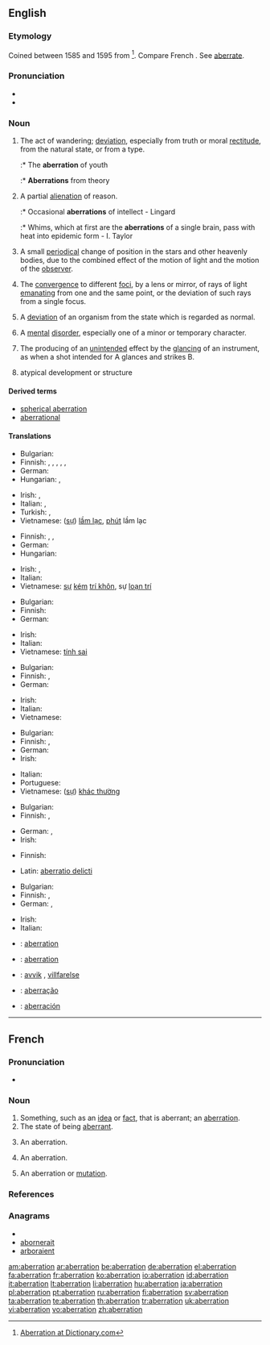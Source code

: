 {{wikipedia}}
==English==

===Etymology===
Coined between 1585 and 1595 from {{etyl|la}} {{term|aberratio|aberrātiō|relief, diversion|lang=la}} <ref>[http://dictionary.reference.com/browse/aberration Aberration at Dictionary.com]</ref>. Compare French {{term|aberration|lang=fr}}. See [[aberrate]].

===Pronunciation===
* {{IPA|/ˌæbəˈreɪʃən/}}
* {{audio|en-us-aberration.ogg|Audio (US)}}

===Noun===
{{en-noun}}

# The act of wandering; [[deviation]], especially from truth or moral [[rectitude]], from the natural state, or from a type.
#:* The '''aberration''' of youth
#:* '''Aberrations''' from theory
# A partial [[alienation]] of reason.
#:* Occasional '''aberrations''' of intellect - Lingard
#:* Whims, which at first are the '''aberrations''' of a single brain, pass with heat into epidemic form - I. Taylor
# {{astronomy}} A small [[periodical]] change of position in the stars and other heavenly bodies, due to the combined effect of the motion of light and the motion of the [[observer]].
# {{context|optics}} The [[convergence]] to different [[focus|foci]], by a lens or mirror, of rays of light [[emanating]] from one and the same point, or the deviation of such rays from a single focus.
# {{physiology}} A [[deviation]] of an organism from the state which is regarded as normal.
# A [[mental]] [[disorder]], especially one of a minor or temporary character.
# {{legal}} The producing of an [[unintended]] effect by the [[glancing]] of an instrument, as when a shot intended for A glances and strikes B.
# {{context|zoology|botany}} atypical development or structure

====Derived terms====
* [[spherical aberration]]
* [[aberrational]]

====Translations====
{{trans-top|deviation}}
* Bulgarian: {{t|bg|отклоняване, отклонение|sc=Cyrl}}
* Finnish: {{t-|fi|poikkeama}}, {{t-|fi|poikkeavuus}}, {{t|fi|eksyminen}}, {{t-|fi|hairahdus}}, {{t|fi|harhautuminen}}, {{t-|fi|säännöttömyys}}
* German: {{t+|de|Aberration|f}}
* Hungarian: {{t+|hu|tévelygés}}, {{t|hu|tévút}}
{{trans-mid}}
* Irish: {{t+|ga|seachrán|m|xs=Irish}}, {{t-|ga|iomrall|m|xs=Irish}}
* Italian: {{t+|it|aberrazione|f}}, {{t+|it|deviazione|f}}
* Turkish: {{t|tr|sapma}},  {{t|tr|sapkınlık}}
* Vietnamese: ([[sự]]) [[lầm lạc]], [[phút]] lầm lạc
{{trans-bottom}}

{{trans-top|partial alienation of reason}}
* Finnish: {{t|fi|ajatusvirhe}}, {{t-|fi|erehdys}}, {{t|fi|harhapolku}}
* German: {{t+|de|Aberration|f}}
* Hungarian: {{t+|hu|aberráció}}
{{trans-mid}}
* Irish: {{t+|ga|seachrán|m|xs=Irish}}, {{t-|ga|iomrall|m|xs=Irish}}
* Italian: {{t+|it|alienazione|f}}
* Vietnamese: [[sự]] [[kém]] [[trí khôn]], sự [[loạn trí]]
{{trans-bottom}}

{{trans-top|astronomy: small periodical change of position of heavenly bodies}}
* Bulgarian: {{t-|bg|аберация|f|tr=aberátsiya|sc=Cyrl}}
* Finnish: {{t+|fi|aberraatio}}
* German: {{t+|de|Aberration|f}}
{{trans-mid}}
* Irish: {{t-|ga|iomrall|m|xs=Irish}}
* Italian: {{t+|it|aberrazione|f}}
* Vietnamese: [[tính sai]]
{{trans-bottom}}

{{trans-top|optics: convergence to different foci}}
* Bulgarian: {{t-|bg|аберация|f|tr=aberátsiya|sc=Cyrl}}
* Finnish: {{t-|fi|poikkeama}}, {{t+|fi|aberraatio}}
* German: {{t+|de|Aberration|f}}
{{trans-mid}}
* Irish: {{t-|ga|iomrall|m|xs=Irish}}
* Italian: {{t+|it|aberrazione|f}}
* Vietnamese: {{t+|vi|quang sai|xs=Vietnamese}}
{{trans-bottom}}

{{trans-top|physiology: deviation from the normal state}}
* Bulgarian: {{t-|bg|аберация|f|tr=aberátsiya|sc=Cyrl}}
* Finnish: {{t-|fi|poikkeama}}, {{t+|fi|aberraatio}}
* German: {{t+|de|Aberration|f}}
* Irish: {{t-|ga|iomrall|m|xs=Irish}}
{{trans-mid}}
* Italian: {{t+|it|aberrazione|f}}
* Portuguese: {{t|pt|aberração|f}}
* Vietnamese: ([[sự]]) [[khác thường]]
{{trans-bottom}}

{{trans-top|minor or temporary mental disorder}}
* Bulgarian: {{t|bg|умопомрачение|sc=Cyrl}}
* Finnish: {{t-|fi|poikkeama}}, {{t+|fi|aberraatio}}
{{trans-mid}}
* German: {{t+|de|Aberration|f}}, {{t+|de|Abweichung|f}}
* Irish: {{t+|ga|saobhadh|m|xs=Irish}}
{{trans-bottom}}

{{trans-top|law: producing of an unintended effect by the glancing}}
* Finnish: {{t|fi|harharikos}}
{{trans-mid}}
* Latin: [[aberratio delicti]]
{{trans-bottom}}

{{trans-top|zoology, botany: atypical development or structure}}
* Bulgarian: {{t-|bg|аберация|f|tr=aberátsiya|sc=Cyrl}}
* Finnish: {{t|fi|harhamuunnos}}, {{t+|fi|aberraatio}}
* German: {{t+|de|Aberration|f}}, {{t+|de|Abweichung|f}}
{{trans-mid}}
* Irish: {{t-|ga|iomrall|m|xs=Irish}}
* Italian: {{t+|it|aberrazione|f}}
{{trans-bottom}}

{{checktrans-top}}
* {{ttbc|French}}: [[aberration]]
* {{ttbc|Interlingua}}: [[aberration]]
{{checktrans-mid}}
* {{ttbc|Norwegian}}: [[avvik]] {{n}}, [[villfarelse]] {{c}}
* {{ttbc|Portuguese}}: [[aberração]]
* {{ttbc|Spanish}}: [[aberración]] {{f}}
{{checktrans-bottom}}

----

==French==

===Pronunciation===
* {{audio|Fr-aberration.ogg|Audio}}

===Noun===
{{fr-noun|f}}

# Something, such as an [[idea]] or [[fact]], that is aberrant; an [[#English|aberration]].
# The state of being [[aberrant]].
# {{astronomy|lang=fr}} An aberration.
# {{optics|lang=fr}} An aberration.
# {{physiology|lang=fr}} An aberration or [[mutation]].

===References===

<div class="references"><references/></div>

===Anagrams===
* {{alphagram|aabeinorrt}}
* [[abornerait#French|abornerait]]
* [[arboraient#French|arboraient]]

[[am:aberration]]
[[ar:aberration]]
[[be:aberration]]
[[de:aberration]]
[[el:aberration]]
[[fa:aberration]]
[[fr:aberration]]
[[ko:aberration]]
[[io:aberration]]
[[id:aberration]]
[[it:aberration]]
[[lt:aberration]]
[[li:aberration]]
[[hu:aberration]]
[[ja:aberration]]
[[pl:aberration]]
[[pt:aberration]]
[[ru:aberration]]
[[fi:aberration]]
[[sv:aberration]]
[[ta:aberration]]
[[te:aberration]]
[[th:aberration]]
[[tr:aberration]]
[[uk:aberration]]
[[vi:aberration]]
[[vo:aberration]]
[[zh:aberration]]
